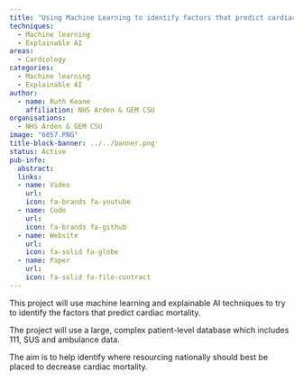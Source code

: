 ```yaml
---
title: "Using Machine Learning to identify factors that predict cardiac mortality"
techniques:
  - Machine learning
  - Explainable AI
areas:
  - Cardiology
categories:
  - Machine learning
  - Explainable AI
author:
  - name: Ruth Keane
    affiliation: NHS Arden & GEM CSU
organisations: 
  - NHS Arden & GEM CSU
image: "6057.PNG"
title-block-banner: ../../banner.png
status: Active
pub-info:
  abstract:
  links:
  - name: Video
    url:
    icon: fa-brands fa-youtube
  - name: Code
    url:
    icon: fa-brands fa-github
  - name: Website
    url:
    icon: fa-solid fa-globe
  - name: Paper
    url:
    icon: fa-solid fa-file-contract
---
```


This project will use machine learning and explainable AI techniques to try to identify the factors that predict cardiac mortality. 

The project will use a large, complex patient-level database which includes 111, SUS and ambulance data. 

The aim is to help identify where resourcing nationally should best be placed to decrease cardiac mortality.

